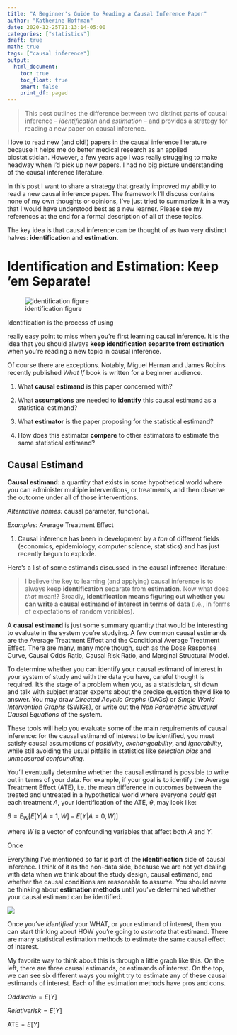 ```yaml
---
title: "A Beginner's Guide to Reading a Causal Inference Paper"
author: "Katherine Hoffman"
date: 2020-12-25T21:13:14-05:00
categories: ["statistics"]
draft: true
math: true
tags: ["causal inference"]
output: 
  html_document:
    toc: true
    toc_float: true
    smart: false
    print_df: paged
---
```


> This post outlines the difference between two distinct parts of causal inference --  *identification* and *estimation* -- and provides a strategy for reading a new paper on causal inference.

I love to read new (and old!) papers in the causal inference literature because it helps me do better medical research as an applied biostatistician. However, a few years ago I was really struggling to make headway when I'd pick up new papers. I had no big picture understanding of the causal inference literature.

<!-- It wasn't the jargon or notation that specifically overwhelmed me (although that's definitely a barrier for beginners learning about causal inference!), but rather I had no clear "big picture" view. I was collecting a lot of small pieces of information, but I was missing how they all fit together. -->

In this post I want to share a strategy that greatly improved my ability to read a new causal inference paper. The framework I'll discuss contains none of my own thoughts or opinions, I've just tried to summarize it in a way that I would have understood best as a new learner. Please see my references at the end for a formal description of all of these topics.

The key idea is that causal inference can be thought of as two very distinct halves: **identification** and **estimation.** 

# Identification and Estimation: Keep 'em Separate!

![identification figure]()

Identification is the process of using 

really easy point to miss when you're first learning causal inference. It is the idea that you should always **keep identification separate from estimation** when you're reading a new topic in causal inference.

Of course there are exceptions. Notably, Miguel Hernan and James Robins recently published *What If* book is written for a beginner audience. 

1. What **causal estimand** is this paper concerned with?

2. What **assumptions** are needed to **identify** this causal estimand as a statistical estimand?

3. What **estimator** is the paper proposing for the statistical estimand?

4. How does this estimator **compare** to other estimators to estimate the same statistical estimand? 

<!-- ![](/img/causal_at_beach.jpg) -->

## Causal Estimand

**Causal estimand:** a quantity that exists in some hypothetical world where you can administer multiple interventions, or treatments, and then observe the outcome under all of those interventions.

*Alternative names:* causal parameter, functional.

*Examples:* Average Treatment Effect


1. Causal inference has been in development by a *ton* of different fields (economics, epidemiology, computer science, statistics) and has just recently begun to explode. 

Here's a list of some estimands discussed in the causal inference literature:



> I believe the key to learning (and applying) causal inference is to always keep **identification** separate from **estimation**.
Now what does *that* mean!? Broadly, **identification means figuring out whether you can write a causal estimand of interest in terms of data** (i.e., in forms of expectations of random variables).

A **causal estimand** is just some summary quantity that would be interesting to evaluate in the system you're studying. A few common causal estimands are the Average Treatment Effect and the Conditional Average Treatment Effect. There are many, many more though, such as the Dose Response Curve, Causal Odds Ratio, Causal Risk Ratio, and Marginal Structural Model.

To determine whether you can identify your causal estimand of interest in your system of study and with the data you have, careful thought is required. It's the stage of a problem when you, as a statistician, sit down and talk with subject matter experts about the precise question they'd like to answer. You may draw *Directed Acyclic Graphs* (DAGs) or *Single World Intervention Graphs* (SWIGs), or write out the *Non Parametric Structural Causal Equations* of the system.

These tools will help you evaluate some of the main requirements of causal inference: for the causal estimand of interest to be identified, you must satisfy causal assumptions of *positivity*, *exchangeability*, and *ignorability*, while still avoiding the usual pitfalls in statistics like *selection bias* and *unmeasured confounding*.

You'll eventually determine whether the causal estimand is possible to write out in terms of your data. For example, if your goal is to identify the Average Treatment Effect (ATE), i.e. the mean difference in outcomes between the treated and untreated in a hypothetical world where everyone *could* get each treatment $A$, your identification of the ATE, $\theta$, may look like:

$\theta = E_W[E[Y|A=1,W]-E[Y|A=0,W]]$

where $W$ is a vector of confounding variables that affect both $A$ and $Y$.

Once 

Everything I've mentioned so far is part of the **identification** side of causal inference. I think of it as the non-data side, because we are not yet dealing with data when we think about the study design, causal estimand, and whether the causal conditions are reasonable to assume. You should never be thinking about **estimation methods** until you've determined whether your causal estimand can be identified.

![](/img/causal_comic.jpg)


Once you've *identified* your WHAT, or your estimand of interest, then you can start thinking about HOW you're going to *estimate* that estimand. There are many statistical estimation methods to estimate the same causal effect of interest.

My favorite way to think about this is through a little graph like this. On the left, there are three causal estimands, or estimands of interest. On the top, we can see six different ways you might try to estimate any of these causal estimands of interest. Each of the estimation methods have pros and cons. 

$Odds ratio = E[Y]$

$Relative risk = E[Y]$

$\mathrm{ATE} = E[Y]$


<!-- # An aside: working through the different notation -->

<!-- Causal inference is a rapidly developing field, and there are people working on methods in many different domains (statistics, epidemiology, economics, computer science, to name a few) speaking different jargons. Even *within* fields people call the same idea by many different names, and there is no common mathematical notation, making it really hard for a beginner to know where to start. -->

<!-- Anyways, if you think learning causal inference is hard, it's because it is :-) Luckily I think that will change in the coming years as more books aimed at beginners start to get published. In the meantime, I thought I'd share a high-level organizational map of causal inference that's really helped me learn. -->


<!-- Some of the reasons the causal inference literature is difficult to just pick up and learn is because . Even within the field of statistics, there are some very distinct "lineages" of methodology (e.g. Robins, Pearl, and Rubin), which makes even the starting frameworks really hard to translate when you're a beginner. -->

<!-- It's no secret that causal inference is a rapidly developing field. If you're tried to learn pieces of causal inference already (rightly so!) that it can be pretty difficult.  -->

